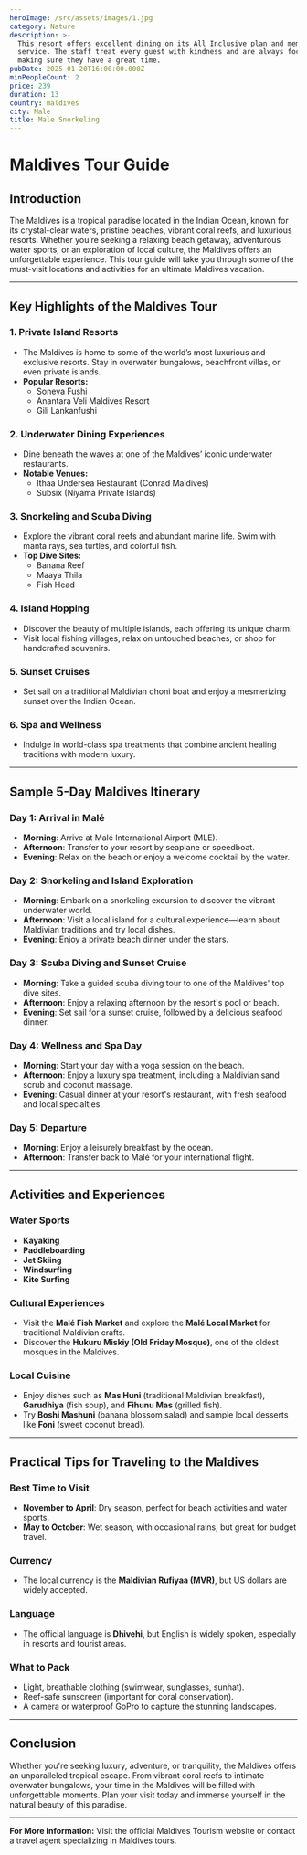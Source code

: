 ```yaml
---
heroImage: /src/assets/images/1.jpg
category: Nature
description: >-
  This resort offers excellent dining on its All Inclusive plan and memorable
  service. The staff treat every guest with kindness and are always focused on
  making sure they have a great time.
pubDate: 2025-01-20T16:00:00.000Z
minPeopleCount: 2
price: 239
duration: 13
country: maldives
city: Male
title: Male Snorkeling
---
```


# Maldives Tour Guide

## Introduction

The Maldives is a tropical paradise located in the Indian Ocean, known for its crystal-clear waters, pristine beaches, vibrant coral reefs, and luxurious resorts. Whether you’re seeking a relaxing beach getaway, adventurous water sports, or an exploration of local culture, the Maldives offers an unforgettable experience. This tour guide will take you through some of the must-visit locations and activities for an ultimate Maldives vacation.

---

## Key Highlights of the Maldives Tour

### 1. **Private Island Resorts**

- The Maldives is home to some of the world’s most luxurious and exclusive resorts. Stay in overwater bungalows, beachfront villas, or even private islands.
- **Popular Resorts:**
  - Soneva Fushi
  - Anantara Veli Maldives Resort
  - Gili Lankanfushi

### 2. **Underwater Dining Experiences**

- Dine beneath the waves at one of the Maldives’ iconic underwater restaurants.
- **Notable Venues:**
  - Ithaa Undersea Restaurant (Conrad Maldives)
  - Subsix (Niyama Private Islands)

### 3. **Snorkeling and Scuba Diving**

- Explore the vibrant coral reefs and abundant marine life. Swim with manta rays, sea turtles, and colorful fish.
- **Top Dive Sites:**
  - Banana Reef
  - Maaya Thila
  - Fish Head

### 4. **Island Hopping**

- Discover the beauty of multiple islands, each offering its unique charm.
- Visit local fishing villages, relax on untouched beaches, or shop for handcrafted souvenirs.

### 5. **Sunset Cruises**

- Set sail on a traditional Maldivian dhoni boat and enjoy a mesmerizing sunset over the Indian Ocean.

### 6. **Spa and Wellness**

- Indulge in world-class spa treatments that combine ancient healing traditions with modern luxury.

---

## Sample 5-Day Maldives Itinerary

### **Day 1: Arrival in Malé**

- **Morning**: Arrive at Malé International Airport (MLE).
- **Afternoon**: Transfer to your resort by seaplane or speedboat.
- **Evening**: Relax on the beach or enjoy a welcome cocktail by the water.

### **Day 2: Snorkeling and Island Exploration**

- **Morning**: Embark on a snorkeling excursion to discover the vibrant underwater world.
- **Afternoon**: Visit a local island for a cultural experience—learn about Maldivian traditions and try local dishes.
- **Evening**: Enjoy a private beach dinner under the stars.

### **Day 3: Scuba Diving and Sunset Cruise**

- **Morning**: Take a guided scuba diving tour to one of the Maldives' top dive sites.
- **Afternoon**: Enjoy a relaxing afternoon by the resort's pool or beach.
- **Evening**: Set sail for a sunset cruise, followed by a delicious seafood dinner.

### **Day 4: Wellness and Spa Day**

- **Morning**: Start your day with a yoga session on the beach.
- **Afternoon**: Enjoy a luxury spa treatment, including a Maldivian sand scrub and coconut massage.
- **Evening**: Casual dinner at your resort's restaurant, with fresh seafood and local specialties.

### **Day 5: Departure**

- **Morning**: Enjoy a leisurely breakfast by the ocean.
- **Afternoon**: Transfer back to Malé for your international flight.

---

## Activities and Experiences

### **Water Sports**

- **Kayaking**
- **Paddleboarding**
- **Jet Skiing**
- **Windsurfing**
- **Kite Surfing**

### **Cultural Experiences**

- Visit the **Malé Fish Market** and explore the **Malé Local Market** for traditional Maldivian crafts.
- Discover the **Hukuru Miskiy (Old Friday Mosque)**, one of the oldest mosques in the Maldives.

### **Local Cuisine**

- Enjoy dishes such as **Mas Huni** (traditional Maldivian breakfast), **Garudhiya** (fish soup), and **Fihunu Mas** (grilled fish).
- Try **Boshi Mashuni** (banana blossom salad) and sample local desserts like **Foni** (sweet coconut bread).

---

## Practical Tips for Traveling to the Maldives

### **Best Time to Visit**

- **November to April**: Dry season, perfect for beach activities and water sports.
- **May to October**: Wet season, with occasional rains, but great for budget travel.

### **Currency**

- The local currency is the **Maldivian Rufiyaa (MVR)**, but US dollars are widely accepted.

### **Language**

- The official language is **Dhivehi**, but English is widely spoken, especially in resorts and tourist areas.

### **What to Pack**

- Light, breathable clothing (swimwear, sunglasses, sunhat).
- Reef-safe sunscreen (important for coral conservation).
- A camera or waterproof GoPro to capture the stunning landscapes.

---

## Conclusion

Whether you're seeking luxury, adventure, or tranquility, the Maldives offers an unparalleled tropical escape. From vibrant coral reefs to intimate overwater bungalows, your time in the Maldives will be filled with unforgettable moments. Plan your visit today and immerse yourself in the natural beauty of this paradise.

---

**For More Information:**
Visit the official Maldives Tourism website or contact a travel agent specializing in Maldives tours.
